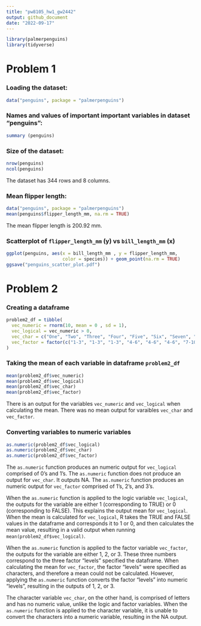 ```yaml
---
title: "pw8105_hw1_gw2442"
output: github_document
date: "2022-09-17"
---
```


```r
library(palmerpenguins)
library(tidyverse)
```

# Problem 1
### Loading the dataset:
```r
data("penguins", package = "palmerpenguins")
```

### Names and values of important important variables in dataset "penguins":
```r
summary (penguins)
```
### Size of the dataset:
```r
nrow(penguins)
ncol(penguins)
```
The dataset has 344 rows and 8 columns.

### Mean flipper length:
```r
data("penguins", package = "palmerpenguins")
mean(penguins$flipper_length_mm, na.rm = TRUE)
```
The mean flipper length is 200.92 mm. 

### Scatterplot of `flipper_length_mm` (y) vs `bill_length_mm` (x)
```r
ggplot(penguins, aes(x = bill_length_mm , y = flipper_length_mm, 
                     color = species)) + geom_point(na.rm = TRUE)
ggsave("penguins_scatter_plot.pdf")
```

# Problem 2
### Creating a dataframe 
```r
problem2_df = tibble(
  vec_numeric = rnorm(10, mean = 0 , sd = 1),
  vec_logical = vec_numeric > 0,
  vec_char = c("One", "Two", "Three", "Four", "Five", "Six", "Seven", "Eight", "Nine", "Ten"),
  vec_factor = factor(c("1-3", "1-3", "1-3", "4-6", "4-6", "4-6", "7-10", "7-10", "7-10", "7-10"))
)
```
### Taking the mean of each variable in dataframe `problem2_df`
```r
mean(problem2_df$vec_numeric)
mean(problem2_df$vec_logical)
mean(problem2_df$vec_char)
mean(problem2_df$vec_factor)
```
There is an output for the variables `vec_numeric`  and `vec_logical` when calculating the mean. There was no mean output for varaibles `vec_char` and `vec_factor`.  

### Converting variables to numeric variables
```r
as.numeric(problem2_df$vec_logical)
as.numeric(problem2_df$vec_char)
as.numeric(problem2_df$vec_factor)
```
The `as.numeric` function produces an numeric output for `vec_logical` comprised of 0's and 1's. 
The `as.numeric` function does not produce an output for `vec_char`. It outputs NA.
The `as.numeric` function produces an numeric output for `vec_factor` comprised of 1's, 2's, and 3's. 


When the `as.numeric` function is applied to the logic variable `vec_logical`, the outputs for the variable are either 1 (corresponding to TRUE) or 0 (corresponding to FALSE). This explains the output mean for `vec_logical`. When the mean is calculated for `vec_logical`, R takes the TRUE and FALSE values in the dataframe and corresponds it to 1 or 0, and then calculates the mean value, resulting in a valid output when running `mean(problem2_df$vec_logical)`. 

When the `as.numeric` function is applied to the factor variable `vec_factor`, the outputs for the variable are either 1, 2, or 3. These three numbers correspond to the three factor "levels" specified the dataframe. When calculating the mean for `vec_factor`, the factor "levels" were specified as characters, and therefore a mean could not be calculated. However, applying the `as.numeric` function converts the factor "levels" into numeric "levels", resulting in the outputs of 1, 2, or 3. 

The character variable `vec_char`, on the other hand, is comprised of letters and has no numeric value, unlike the logic and factor variables. When the `as.numeric` function is applied to the character variable, it is unable to convert the characters into a numeric variable, resulting in the NA output. 

